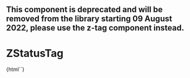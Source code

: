 
<Meta
  title="Deprecated/ZStatusTag"
  component="z-status-tag"
/>

## This component is deprecated and will be removed from the library starting 09 August 2022, please use the z-tag component instead.

# ZStatusTag

<Preview>
  <Story name="ZStatusTag-sample">{html`<z-status-tag
    icon="${text("icon", "gear")}"
    text="${text("text", "in progress")}"
    expandable="${boolean("expandable", false)}"
    status="${select("status", ["warning", "error", "success", "default", "neutral"], "warning")}"
    variant="${select("variant", ["default-theme", "light", "dark"], "default-theme")}"
  ></z-status-tag>`}</Story>
</Preview>

<Props of="z-status-tag" />
